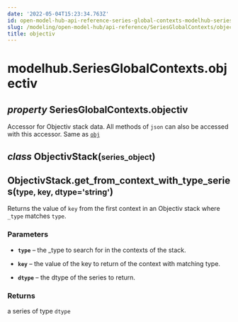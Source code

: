 ```yaml
---
date: '2022-05-04T15:23:34.763Z'
id: open-model-hub-api-reference-series-global-contexts-modelhub-series-global-contexts-objectiv
slug: /modeling/open-model-hub/api-reference/SeriesGlobalContexts/objectiv/
title: objectiv
---
```


# modelhub.SeriesGlobalContexts.objectiv

<div className="property">

<h2 className="signature-property"><span className="type-annotation"><em>property</em></span> <span className="additional-name">SeriesGlobalContexts.</span><span className="name">objectiv</span></h2>


<div className="content">

Accessor for Objectiv stack data. All methods of `json` can also be accessed with this
accessor. Same as [`obj`](/docs/modeling/open-model-hub/api-reference/SeriesGlobalContexts/modelhub.SeriesGlobalContexts.obj)

<div className="class">

<h2 className="signature-class"><span className="type-annotation"><em>class</em></span> <span className="name">ObjectivStack(</span><small className="parameter-list"><span className="parameter" id="series_object">series_object</span></small>)</h2>


<div className="content">

<div className="method">

<h2 className="signature-method"><span className="additional-name">ObjectivStack.</span><span className="name">get_from_context_with_type_series(</span><small className="parameter-list"><span className="parameter" id="type">type</span>, <span className="parameter" id="key">key</span>, <span className="parameter" id="dtype">dtype='string'</span></small>)</h2>


<div className="content">

Returns the value of `key` from the first context in an Objectiv stack where `_type` matches `type`.


### Parameters

* **`type`** – the _type to search for in the contexts of the stack.


* **`key`** – the value of the key to return of the context with matching type.


* **`dtype`** – the dtype of the series to return.





### Returns

a series of type `dtype`



</div>


</div>


</div>


</div>


</div>


</div>
